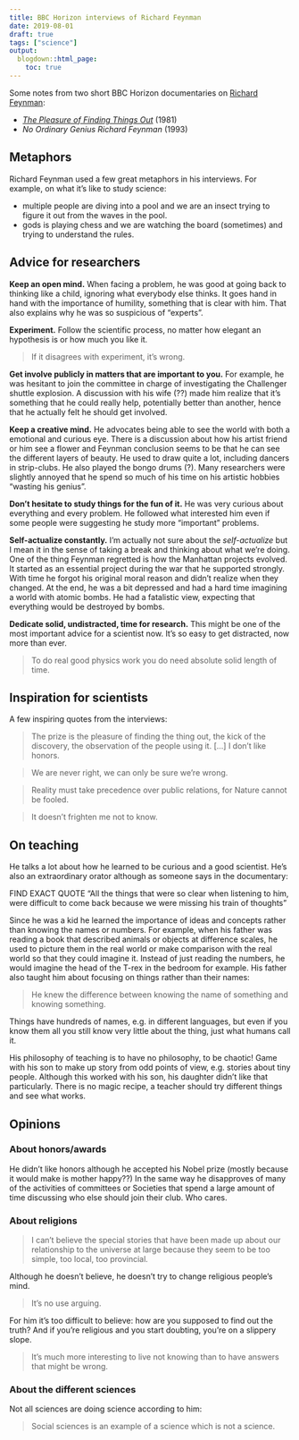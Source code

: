 ```yaml
---
title: BBC Horizon interviews of Richard Feynman
date: 2019-08-01
draft: true
tags: ["science"]
output:
  blogdown::html_page:
    toc: true
---
```


Some notes from two short BBC Horizon documentaries on [Richard Feynman](https://en.wikipedia.org/wiki/Richard_Feynman): 

- [*The Pleasure of Finding Things Out*](https://www.bbc.co.uk/programmes/p018dvyg) (1981)
- *No Ordinary Genius Richard Feynman* (1993)

## Metaphors

Richard Feynman used a few great metaphors in his interviews.
For example, on what it's like to study science:

- multiple people are diving into a pool and we are an insect trying to figure it out from the waves in the pool.
- gods is playing chess and we are watching the board (sometimes) and trying to understand the rules.

## Advice for researchers

**Keep an open mind.**
When facing a problem, he was good at going back to thinking like a child, ignoring what everybody else thinks. 
It goes hand in hand with the importance of humility, something that is clear with him.
That also explains why he was so suspicious of "experts".

**Experiment.**
Follow the scientific process, no matter how elegant an hypothesis is or how much you like it.

> If it disagrees with experiment, it's wrong. 

**Get involve publicly in matters that are important to you.**
For example, he was hesitant to join the committee in charge of investigating the Challenger shuttle explosion.
A discussion with his wife (??) made him realize that it's something that he could really help, potentially better than another, hence that he actually felt he should get involved.

**Keep a creative mind.**
He advocates being able to see the world with both a emotional and curious eye.
There is a discussion about how his artist friend or him see a flower and Feynman conclusion seems to be that he can see the different layers of beauty.
He used to draw quite a lot, including dancers in strip-clubs.
He also played the bongo drums (?).
Many researchers were slightly annoyed that he spend so much of his time on his artistic hobbies "wasting his genius".

**Don't hesitate to study things for the fun of it.**
He was very curious about everything and every problem.
He followed what interested him even if some people were suggesting he study more "important" problems.

**Self-actualize constantly.**
I'm actually not sure about the *self-actualize* but I mean it in the sense of taking a break and thinking about what we're doing.
One of the thing Feynman regretted is how the Manhattan projects evolved. 
It started as an essential project during the war that he supported strongly.
With time he forgot his original moral reason and didn't realize when they changed.
At the end, he was a bit depressed and had a hard time imagining a world with atomic bombs.
He had a fatalistic view, expecting that everything would be destroyed by bombs.

**Dedicate solid, undistracted, time for research.**
This might be one of the most important advice for a scientist now.
It's so easy to get distracted, now more than ever.

> To do real good physics work you do need absolute solid length of time.

## Inspiration for scientists

A few inspiring quotes from the interviews:

> The prize is the pleasure of finding the thing out, the kick of the discovery, the observation of the people using it. [...] I don't like honors.

> We are never right, we can only be sure we're wrong.

> Reality must take precedence over public relations, for Nature cannot be fooled.

> It doesn't frighten me not to know.

## On teaching

He talks a lot about how he learned to be curious and a good scientist.
He's also an extraordinary orator although as someone says in the documentary:

FIND EXACT QUOTE "All the things that were so clear when listening to him, were difficult to come back because we were missing his train of thoughts"

Since he was a kid he learned the importance of ideas and concepts rather than knowing the names or numbers.
For example, when his father was reading a book that described animals or objects at difference scales, he used to picture them in the real world or make comparison with the real world so that they could imagine it.
Instead of just reading the numbers, he would imagine the head of the T-rex in the bedroom for example.
His father also taught him about focusing on things rather than their names:

> He knew the difference between knowing the name of something and knowing something.

Things have hundreds of names, e.g. in different languages, but even if you know them all you still know very little about the thing, just what humans call it.

His philosophy of teaching is to have no philosophy, to be chaotic!
Game with his son to make up story from odd points of view, e.g. stories about tiny people.
Although this worked with his son, his daughter didn't like that particularly. 
There is no magic recipe, a teacher should try different things and see what works.

## Opinions

### About honors/awards

He didn't like honors although he accepted his Nobel prize (mostly because it would make is mother happy??)
In the same way he disapproves of many of the activities of committees or Societies that spend a large amount of time discussing who else should join their club.
Who cares.

### About religions

> I can't believe the special stories that have been made up about our relationship to the universe at large because they seem to be too simple, too local, too provincial.

Although he doesn't believe, he doesn't try to change religious people's mind.

> It's no use arguing.

For him it's too difficult to believe: how are you supposed to find out the truth?
And if you're religious and you start doubting, you're on a slippery slope.

> It's much more interesting to live not knowing than to have answers that might be wrong.

### About the different sciences

Not all sciences are doing science according to him:

> Social sciences is an example of a science which is not a science.
